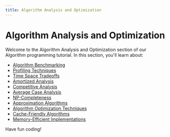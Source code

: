 ```yaml
---
title: Algorithm Analysis and Optimization
---
```


# Algorithm Analysis and Optimization

Welcome to the Algorithm Analysis and Optimization section of our Algorithm programming tutorial. In this section, you'll learn about:

- [Algorithm Benchmarking](./0-algorithm-benchmarking.mdx)
- [Profiling Techniques](./1-profiling-techniques.mdx)
- [Time Space Tradeoffs](./2-time-space-tradeoffs.mdx)
- [Amortized Analysis](./3-amortized-analysis.mdx)
- [Competitive Analysis](./4-competitive-analysis.mdx)
- [Average Case Analysis](./5-average-case-analysis.mdx)
- [NP-Completeness](./6-np-completeness.mdx)
- [Approximation Algorithms](./7-approximation-algorithms.mdx)
- [Algorithm Optimization Techniques](./8-algorithm-optimization-techniques.mdx)
- [Cache-Friendly Algorithms](./9-cache-friendly-algorithms.mdx)
- [Memory-Efficient Implementations](./10-memory-efficient-implementations.mdx)

Have fun coding!